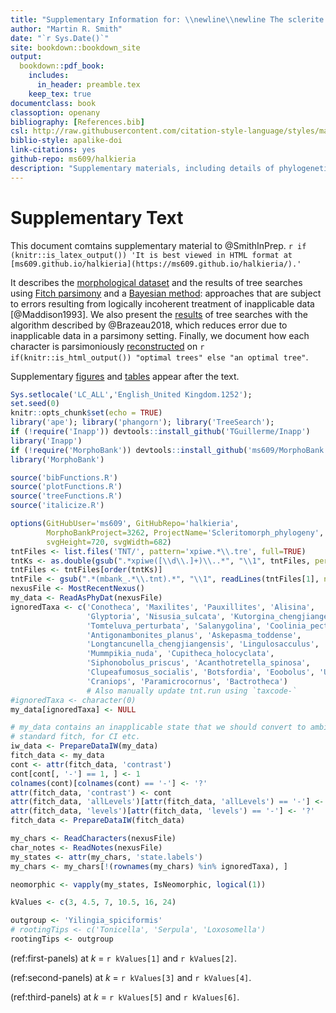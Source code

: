 ```yaml
--- 
title: "Supplementary Information for: \\newline\\newline The sclerite bearing ancestry of Lophotrochozoa"
author: "Martin R. Smith"
date: "`r Sys.Date()`"
site: bookdown::bookdown_site
output: 
  bookdown::pdf_book:
    includes:
      in_header: preamble.tex
    keep_tex: true
documentclass: book
classoption: openany
bibliography: [References.bib]
csl: http://raw.githubusercontent.com/citation-style-language/styles/master/apa-old-doi-prefix.csl
biblio-style: apalike-doi
link-citations: yes
github-repo: ms609/halkieria
description: "Supplementary materials, including details of phylogenetic analysis"
---
```


# Supplementary Text {-}

This document comtains supplementary material to @SmithInPrep.  `r if (knitr::is_latex_output()) 'It is best viewed in HTML format at [ms609.github.io/halkieria](https://ms609.github.io/halkieria/).'`

It describes the [morphological dataset](#dataset) and the results of tree searches using [Fitch parsimony](#fitch) and a [Bayesian method](#bayesian): approaches that are subject to errors resulting from logically incoherent treatment of inapplicable data [@Maddison1993].
We also present the  [results](#treesearch) of tree searches with the algorithm described by @Brazeau2018, which reduces error due to inapplicable data in a parsimony setting. Finally, we document how each character is parsimoniously [reconstructed](#reconstructions) on `r if(knitr::is_html_output()) "optimal trees" else "an optimal tree"`.

Supplementary [figures](#figures) and [tables](#table) appear after the text.

```r
Sys.setlocale('LC_ALL','English_United Kingdom.1252');
set.seed(0)
knitr::opts_chunk$set(echo = TRUE)
library('ape'); library('phangorn'); library('TreeSearch');
if (!require('Inapp')) devtools::install_github('TGuillerme/Inapp')
library('Inapp')
if (!require('MorphoBank')) devtools::install_github('ms609/MorphoBank')
library('MorphoBank')

source('bibFunctions.R')
source('plotFunctions.R')
source('treeFunctions.R')
source('italicize.R')
```

```R
options(GitHubUser='ms609', GitHubRepo='halkieria', 
        MorphoBankProject=3262, ProjectName='Scleritomorph_phylogeny',
        svgHeight=720, svgWidth=682)
tntFiles <- list.files('TNT/', pattern='xpiwe.*\\.tre', full=TRUE)
tntKs <- as.double(gsub(".*xpiwe([\\d\\.]+)\\..*", "\\1", tntFiles, perl=TRUE))
tntFiles <- tntFiles[order(tntKs)]
tntFile <- gsub(".*(mbank_.*\\.tnt).*", "\\1", readLines(tntFiles[1], n=1))
nexusFile <- MostRecentNexus()
my_data <- ReadAsPhyDat(nexusFile)
ignoredTaxa <- c('Conotheca', 'Maxilites', 'Pauxillites', 'Alisina',
                 'Glyptoria', 'Nisusia_sulcata', 'Kutorgina_chengjiangensis',
                 'Tomteluva_perturbata', 'Salanygolina', 'Coolinia_pecten',
                 'Antigonambonites_planus', 'Askepasma_toddense',
                 'Longtancunella_chengjiangensis', 'Lingulosacculus', 
                 'Mummpikia_nuda', 'Cupitheca_holocyclata',
                 'Siphonobolus_priscus', 'Acanthotretella_spinosa',
                 'Clupeafumosus_socialis', 'Botsfordia', 'Eoobolus', 'Ussunia',
                 'Craniops', 'Paramicrocornus', 'Bactrotheca')
                 # Also manually update tnt.run using `taxcode-`
#ignoredTaxa <- character(0)
my_data[ignoredTaxa] <- NULL

# my_data contains an inapplicable state that we should convert to ambiguous for 
# standard fitch, for CI etc.
iw_data <- PrepareDataIW(my_data)
fitch_data <- my_data
cont <- attr(fitch_data, 'contrast')
cont[cont[, '-'] == 1, ] <- 1
colnames(cont)[colnames(cont) == '-'] <- '?'
attr(fitch_data, 'contrast') <- cont
attr(fitch_data, 'allLevels')[attr(fitch_data, 'allLevels') == '-'] <- '?'
attr(fitch_data, 'levels')[attr(fitch_data, 'levels') == '-'] <- '?'
fitch_data <- PrepareDataIW(fitch_data)

my_chars <- ReadCharacters(nexusFile)
char_notes <- ReadNotes(nexusFile)
my_states <- attr(my_chars, 'state.labels')
my_chars <- my_chars[!(rownames(my_chars) %in% ignoredTaxa), ]

neomorphic <- vapply(my_states, IsNeomorphic, logical(1))

kValues <- c(3, 4.5, 7, 10.5, 16, 24)

outgroup <- 'Yilingia_spiciformis'
# rootingTips <- c('Tonicella', 'Serpula', 'Loxosomella')
rootingTips <- outgroup
```

(ref:first-panels) at _k_ = `r kValues[1]` and `r kValues[2]`.

(ref:second-panels) at _k_ = `r kValues[3]` and `r kValues[4]`.

(ref:third-panels) at _k_ = `r kValues[5]` and `r kValues[6]`.

